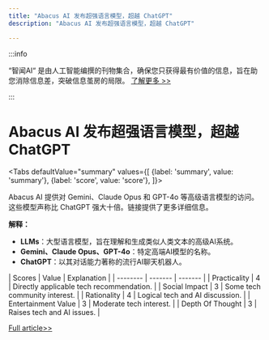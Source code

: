 ```yaml
---
title: "Abacus AI 发布超强语言模型，超越 ChatGPT"
description: "Abacus AI 发布超强语言模型，超越 ChatGPT"

---
```



:::info

“智闻AI“ 是由人工智能编撰的刊物集合，确保您只获得最有价值的信息，旨在助您消除信息差，突破信息茧房的局限。  [了解更多 >>](/)

:::

# Abacus AI 发布超强语言模型，超越 ChatGPT


<Tabs
	defaultValue="summary"
	values={[
	{label: 'summary', value: 'summary'},
	{label: 'score', value: 'score'},
]}>
<TabItem value="summary">


Abacus AI 提供对 Gemini、Claude Opus 和 GPT-4o 等高级语言模型的访问。这些模型声称比 ChatGPT 强大十倍。链接提供了更多详细信息。

**解释：**
- **LLMs**：大型语言模型，旨在理解和生成类似人类文本的高级AI系统。
- **Gemini、Claude Opus、GPT-4o**：特定高端AI模型的名称。
- **ChatGPT**：以其对话能力著称的流行AI聊天机器人。
</TabItem>
<TabItem value="score">
	| Scores     | Value   | Explanation |
	| -------- | ------- | ------- |
	| Practicality  | 4    | Directly applicable tech recommendation.    |
	| Social Impact | 3     | Some tech community interest.    |
	| Rationality    | 4    | Logical tech and AI discussion.    |
	| Entertainment Value    | 3    | Moderate tech interest.    |
	| Depth Of Thought    | 3    | Raises tech and AI issues.    |
</TabItem>
</Tabs>

[Full article>>](https://x.com/Kanojiyaaakash1/status/1807005096552587703)
